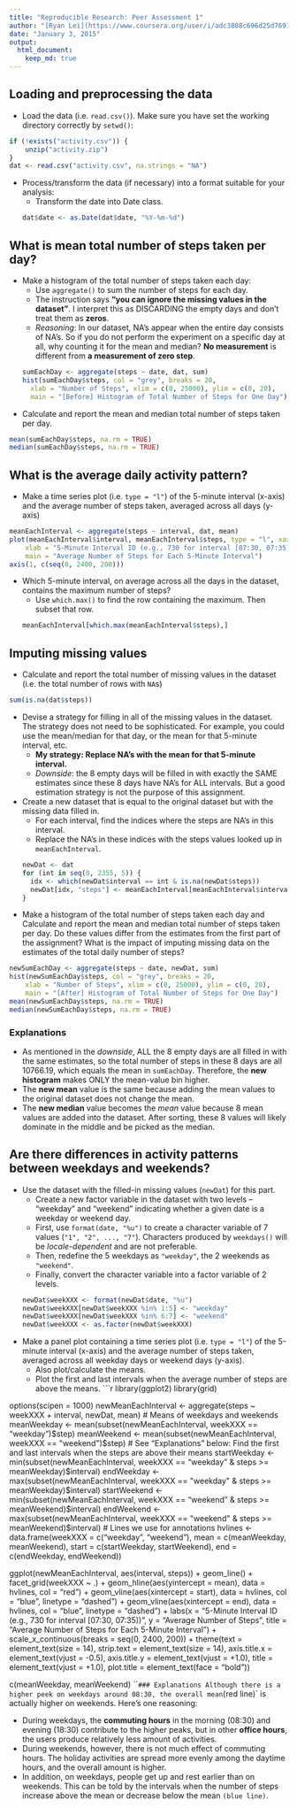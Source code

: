 ```yaml
---
title: "Reproducible Research: Peer Assessment 1"
author: "[Ryan Lei](https://www.coursera.org/user/i/adc3888c696d25d769137c26e7006fd8)"
date: "January 3, 2015"
output: 
  html_document:
    keep_md: true
---
```

## Loading and preprocessing the data
* Load the data (i.e. `read.csv()`). Make sure you have set the working directory correctly by `setwd()`:
```r
if (!exists("activity.csv")) {
    unzip("activity.zip")
}
dat <- read.csv("activity.csv", na.strings = "NA")
```
* Process/transform the data (if necessary) into a format suitable for your analysis:
  * Transform the date into Date class.
```r
dat$date <- as.Date(dat$date, "%Y-%m-%d")
```

## What is mean total number of steps taken per day?
* Make a histogram of the total number of steps taken each day:
  * Use `aggregate()` to sum the number of steps for each day.
  * The instruction says **"you can ignore the missing values in the dataset"**. I interpret this as DISCARDING the empty days and don't treat them as **zeros**.
  * *Reasoning*: In our dataset, NA's appear when the entire day consists of NA's. So if you do not perform the experiment on a specific day at all, why counting it for the mean and median? **No measurement** is different from **a measurement of zero step**.
```r
sumEachDay <- aggregate(steps ~ date, dat, sum)
hist(sumEachDay$steps, col = "grey", breaks = 20,
    xlab = "Number of Steps", xlim = c(0, 25000), ylim = c(0, 20), 
    main = "[Before] Histogram of Total Number of Steps for One Day")
```

* Calculate and report the mean and median total number of steps taken per day.
```r
mean(sumEachDay$steps, na.rm = TRUE)
median(sumEachDay$steps, na.rm = TRUE)
```

## What is the average daily activity pattern?
* Make a time series plot (i.e. `type = "l"`) of the 5-minute interval (x-axis) and the average number of steps taken, averaged across all days (y-axis)
```r
meanEachInterval <- aggregate(steps ~ interval, dat, mean)
plot(meanEachInterval$interval, meanEachInterval$steps, type = "l", xaxt = "n", 
    xlab = "5-Minute Interval ID (e.g., 730 for interval [07:30, 07:35))", ylab = "Average Number of Steps", 
    main = "Average Number of Steps for Each 5-Minute Interval")
axis(1, c(seq(0, 2400, 200)))
```

* Which 5-minute interval, on average across all the days in the dataset, contains the maximum number of steps?
  * Use `which.max()` to find the row containing the maximum. Then subset that row.
```r
meanEachInterval[which.max(meanEachInterval$steps),]
```

## Imputing missing values
* Calculate and report the total number of missing values in the dataset (i.e. the total number of rows with `NA`s)
```r
sum(is.na(dat$steps))
```

* Devise a strategy for filling in all of the missing values in the dataset. The strategy does not need to be sophisticated. For example, you could use the mean/median for that day, or the mean for that 5-minute interval, etc.
  * **My strategy: Replace NA's with the mean for that 5-minute interval.**
  * *Downside*: the 8 empty days will be filled in with exactly the SAME estimates since these 8 days have NA's for ALL intervals. But a good estimation strategy is not the purpose of this assignment.

* Create a new dataset that is equal to the original dataset but with the missing data filled in.
  * For each interval, find the indices where the steps are NA's in this interval.
  * Replace the NA's in these indices with the steps values looked up in `meanEachInterval`.
```r
newDat <- dat
for (int in seq(0, 2355, 5)) {
    idx <- which(newDat$interval == int & is.na(newDat$steps))
    newDat[idx, "steps"] <- meanEachInterval[meanEachInterval$interval == int, "steps"]
}
```

* Make a histogram of the total number of steps taken each day and Calculate and report the mean and median total number of steps taken per day. Do these values differ from the estimates from the first part of the assignment? What is the impact of imputing missing data on the estimates of the total daily number of steps?
```r
newSumEachDay <- aggregate(steps ~ date, newDat, sum)
hist(newSumEachDay$steps, col = "grey", breaks = 20,
    xlab = "Number of Steps", xlim = c(0, 25000), ylim = c(0, 20), 
    main = "[After] Histogram of Total Number of Steps for One Day")
mean(newSumEachDay$steps, na.rm = TRUE)
median(newSumEachDay$steps, na.rm = TRUE)
```
### Explanations
* As mentioned in the *downside*, ALL the 8 empty days are all filled in with the same estimates, so the total number of steps in these 8 days are all 10766.19, which equals the mean in `sumEachDay`. Therefore, the **new histogram** makes ONLY the mean-value bin higher.
* The **new mean** value is the same because adding the mean values to the original dataset does not change the mean.
* The **new median** value becomes the *mean* value because 8 mean values are added into the dataset. After sorting, these 8 values will likely dominate in the middle and be picked as the median.

## Are there differences in activity patterns between weekdays and weekends?
* Use the dataset with the filled-in missing values (`newDat`) for this part.
  * Create a new factor variable in the dataset with two levels – “weekday” and “weekend” indicating whether a given date is a weekday or weekend day.
  * First, use `format(date, "%u")` to create a character variable of 7 values (`"1", "2", ..., "7"`). Characters produced by `weekdays()` will be *locale-dependent* and are not preferable.
  * Then, redefine the 5 weekdays as `"weekday"`, the 2 weekends as `"weekend"`.
  * Finally, convert the character variable into a factor variable of 2 levels.
```r
newDat$weekXXX <- format(newDat$date, "%u")
newDat$weekXXX[newDat$weekXXX %in% 1:5] <- "weekday"
newDat$weekXXX[newDat$weekXXX %in% 6:7] <- "weekend"
newDat$weekXXX <- as.factor(newDat$weekXXX)
```

* Make a panel plot containing a time series plot (i.e. `type = "l"`) of the 5-minute interval (x-axis) and the average number of steps taken, averaged across all weekday days or weekend days (y-axis).
  * Also plot/calculate the means.
  * Plot the first and last intervals when the average number of steps are above the means.
```r
library(ggplot2)
library(grid)

options(scipen = 1000)
newMeanEachInterval <- aggregate(steps ~ weekXXX + interval, newDat, mean)
# Means of weekdays and weekends
meanWeekday <- mean(subset(newMeanEachInterval, weekXXX == "weekday")$step)
meanWeekend <- mean(subset(newMeanEachInterval, weekXXX == "weekend")$step)
# See "Explanations" below: Find the first and last intervals when the steps are above their means
startWeekday <- min(subset(newMeanEachInterval, weekXXX == "weekday" & steps >= meanWeekday)$interval)
endWeekday <- max(subset(newMeanEachInterval, weekXXX == "weekday" & steps >= meanWeekday)$interval)
startWeekend <- min(subset(newMeanEachInterval, weekXXX == "weekend" & steps >= meanWeekend)$interval)
endWeekend <- max(subset(newMeanEachInterval, weekXXX == "weekend" & steps >= meanWeekend)$interval)
# Lines we use for annotations
hvlines <- data.frame(weekXXX = c("weekday", "weekend"), mean = c(meanWeekday, meanWeekend),
    start = c(startWeekday, startWeekend),
    end = c(endWeekday, endWeekend))

ggplot(newMeanEachInterval, aes(interval, steps)) + geom_line() + facet_grid(weekXXX ~ .) +
    geom_hline(aes(yintercept = mean), data = hvlines, col = "red") + 
    geom_vline(aes(xintercept = start), data = hvlines, col = "blue", linetype = "dashed") +
    geom_vline(aes(xintercept = end), data = hvlines, col = "blue", linetype = "dashed") +
    labs(x = "5-Minute Interval ID (e.g., 730 for interval [07:30, 07:35))", y = "Average Number of Steps", 
    title = "Average Number of Steps for Each 5-Minute Interval") +
    scale_x_continuous(breaks = seq(0, 2400, 200)) +
    theme(text = element_text(size = 14), strip.text = element_text(size = 14), 
    axis.title.x = element_text(vjust = -0.5), axis.title.y = element_text(vjust = +1.0),
    title = element_text(vjust = +1.0), plot.title = element_text(face = "bold"))

c(meanWeekday, meanWeekend)
```
### Explanations
Although there is a higher peek on weekdays around 08:30, the overall mean `(red line)` is actually higher on weekends. Here's one reasoning:

* During weekdays, the **commuting hours** in the morning (08:30) and evening (18:30) contribute to the higher peaks, but in other **office hours**, the users produce relatively less amount of activities.
* During weekends, however, there is not much effect of commuting hours. The holiday activities are spread more evenly among the daytime hours, and the overall amount is higher.
* In addition, on weekdays, people get up and rest earlier than on weekends. This can be told by the intervals when the number of steps increase above the mean or decrease below the mean `(blue line)`.



